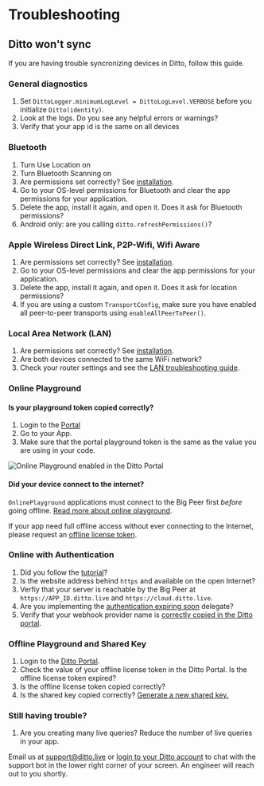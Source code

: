 # Troubleshooting

## Ditto won't sync

If you are having trouble syncronizing devices in Ditto, follow this guide.

### General diagnostics

1. Set `DittoLogger.minimumLogLevel = DittoLogLevel.VERBOSE` before you initialize `Ditto(identity)`.
1. Look at the logs. Do you see any helpful errors or warnings?
1. Verify that your app id is the same on all devices

### Bluetooth 

1. Turn Use Location on
1. Turn Bluetooth Scanning on
1. Are permissions set correctly? See [installation](./installation).
1. Go to your OS-level permissions for Bluetooth and clear the app permissions for your application.
1. Delete the app, install it again, and open it. Does it ask for Bluetooth permissions?
1. Android only: are you calling `ditto.refreshPermissions()`?

### Apple Wireless Direct Link, P2P-Wifi, Wifi Aware 

1. Are permissions set correctly? See [installation](./installation).
1. Go to your OS-level permissions and clear the app permissions for your application.
1. Delete the app, install it again, and open it. Does it ask for location permissions?
1. If you are using a custom `TransportConfig`, make sure you have enabled all peer-to-peer transports using `enableAllPeerToPeer()`.

### Local Area Network (LAN)

1. Are permissions set correctly? See [installation](./installation).
1. Are both devices connected to the same WiFi network?
1. Check your router settings and see the [LAN troubleshooting guide](./mesh-network/supported-transports/#local-area-network).

### Online Playground 

#### Is your playground token copied correctly? 

1. Login to the [Portal](https://portal.ditto.live) 
1. Go to your App.
1. Make sure that the portal playground token is the same as the value you are using in your code.

![Online Playground enabled in the Ditto Portal](./mesh-network/portal-playground-setting.png)

#### Did your device connect to the internet?

`OnlinePlayground` applications must connect to the Big Peer first
*before* going offline. [Read more about online playground](./mesh-network/online-playground).

If your app need full offline access without ever connecting to the Internet, please
request an [offline license token](./mesh-network/offline-license).

### Online with Authentication

1. Did you follow the [tutorial](./guides/authentication/intro)?
1. Is the website address behind `https` and available on the open Internet? 
1. Verfiy that your server is reachable by the Big Peer at `https://APP_ID.ditto.live` and `https://cloud.ditto.live`.
1. Are you implementing the [authentication expiring soon](./security/online-with-authentication#creating-your-client) delegate?
1. Verify that your webhook provider name is [correctly copied in the Ditto portal](./security/online-with-authentication#login).

### Offline Playground and Shared Key

1. Login to the [Ditto Portal](https://portal.ditto.live).
1. Check the value of your offline license token in the Ditto Portal. Is the offline license token expired?
1. Is the offline license token copied correctly?
1. Is the shared key copied correctly? [Generate a new shared key.](./security/shared-key)

### Still having trouble?

1. Are you creating many live queries? Reduce the number of live queries in your app. 

Email us at [support@ditto.live](support.ditto.live) or [login to your Ditto account](https://portal.ditto.live) to chat with the support bot in the
lower right corner of your screen. An engineer will reach out to you shortly.

